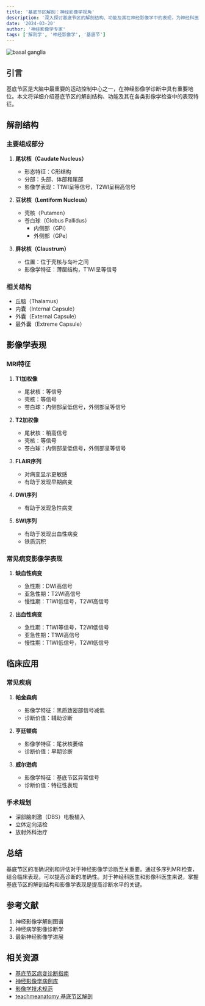 ```yaml
---
title: '基底节区解剖：神经影像学视角'
description: '深入探讨基底节区的解剖结构、功能及其在神经影像学中的表现，为神经科医生和影像科医生提供全面的参考指南。'
date: '2024-03-20'
author: '神经影像学专家'
tags: ['解剖学', '神经影像学', '基底节']
---
```


<Image 
  src="/images/project-images/basal-ganglia.webp"
  alt="basal ganglia" 
  caption="基底节区解剖"
  priority
  zoomable
  lazyLoad={false}
  width={400}
  height={300}
  className="rounded-lg shadow-md"
/>

## 引言

基底节区是大脑中最重要的运动控制中心之一，在神经影像学诊断中具有重要地位。本文将详细介绍基底节区的解剖结构、功能及其在各类影像学检查中的表现特征。

## 解剖结构

### 主要组成部分

1. **尾状核（Caudate Nucleus）**
   - 形态特征：C形结构
   - 分部：头部、体部和尾部
   - 影像学表现：T1WI呈等信号，T2WI呈稍高信号

2. **豆状核（Lentiform Nucleus）**
   - 壳核（Putamen）
   - 苍白球（Globus Pallidus）
     - 内侧部（GPi）
     - 外侧部（GPe）

3. **屏状核（Claustrum）**
   - 位置：位于壳核与岛叶之间
   - 影像学特征：薄层结构，T1WI呈等信号

### 相关结构

- 丘脑（Thalamus）
- 内囊（Internal Capsule）
- 外囊（External Capsule）
- 最外囊（Extreme Capsule）

## 影像学表现

### MRI特征

1. **T1加权像**
   - 尾状核：等信号
   - 壳核：等信号
   - 苍白球：内侧部呈低信号，外侧部呈等信号

2. **T2加权像**
   - 尾状核：稍高信号
   - 壳核：等信号
   - 苍白球：内侧部呈低信号，外侧部呈等信号

3. **FLAIR序列**
   - 对病变显示更敏感
   - 有助于发现早期病变

4. **DWI序列**
   - 有助于发现急性病变

5. **SWI序列**
   - 有助于发现出血性病变
   - 铁质沉积

### 常见病变影像学表现

1. **缺血性病变**
   - 急性期：DWI高信号
   - 亚急性期：T2WI高信号
   - 慢性期：T1WI低信号，T2WI高信号

2. **出血性病变**
   - 急性期：T1WI等信号，T2WI低信号
   - 亚急性期：T1WI高信号
   - 慢性期：T1WI低信号，T2WI低信号

## 临床应用

### 常见疾病

1. **帕金森病**
   - 影像学特征：黑质致密部信号减低
   - 诊断价值：辅助诊断

2. **亨廷顿病**
   - 影像学特征：尾状核萎缩
   - 诊断价值：早期诊断

3. **威尔逊病**
   - 影像学特征：基底节区异常信号
   - 诊断价值：特征性表现

### 手术规划

- 深部脑刺激（DBS）电极植入
- 立体定向活检
- 放射外科治疗

## 总结

基底节区的准确识别和评估对于神经影像学诊断至关重要。通过多序列MRI检查，结合临床表现，可以提高诊断的准确性。对于神经科医生和影像科医生来说，掌握基底节区的解剖结构和影像学表现是提高诊断水平的关键。

## 参考文献

1. 神经影像学解剖图谱
2. 神经病学影像诊断学
3. 最新神经影像学进展

## 相关资源

- [基底节区病变诊断指南](/guides/basal-ganglia-diagnosis)
- [神经影像学病例库](/cases/neurology)
- [影像学技术规范](/protocols/neuroimaging)
- [teachmeanatomy 基底节区解剖](https://teachmeanatomy.info/neuroanatomy/structures/basal-ganglia/)
